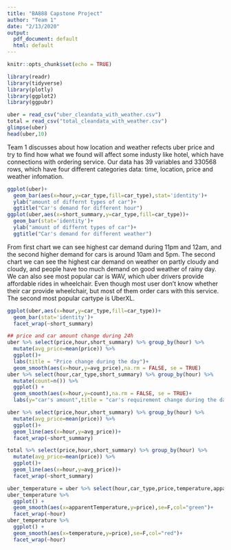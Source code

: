 ```yaml
---
title: "BA888 Capstone Project"
author: "Team 1"
date: "2/13/2020"
output:
  pdf_document: default
  html: default
---
```


```r
knitr::opts_chunk$set(echo = TRUE)
```

```r
library(readr)
library(tidyverse)
library(plotly)
library(ggplot2)
library(ggpubr)
```

```r
uber = read_csv("uber_cleandata_with_weather.csv")
total = read_csv("total_cleandata_with_weather.csv")
glimpse(uber)
head(uber,10)
```

Team 1 discusses about how location and weather refects uber price and try to find how what we found will affect some industy like hotel, which have connections with ordering service. Our data has 39 variables and 330568 rows, which have four different categories data: time, location, price and weather infomation. 
```r
ggplot(uber)+
  geom_bar(aes(x=hour,y=car_type,fill=car_type),stat='identity')+
  ylab("amount of differnt types of car")+
  ggtitle("Car's demand for different hour")
ggplot(uber,aes(x=short_summary,y=car_type,fill=car_type))+
  geom_bar(stat='identity')+
  ylab("amount of differnt types of car")+
  ggtitle("Car's demand for different weather")
```
From first chart we can see highest car demand during 11pm and 12am, and the second higher demand for cars is around 10am and 5pm. The second chart we can see the highest car demand on weather on partly cloudy and cloudy, and people have too much demand on good weather of rainy day. We can also see most popular car is WAV, which uber drivers provide affordable rides in wheelchair. Even though most user don't know whether their car provide wheelchair, but most of them order cars with this service. The second most popular cartype is UberXL. 

```r
ggplot(uber,aes(x=hour,y=car_type,fill=car_type))+
  geom_bar(stat='identity')+
  facet_wrap(~short_summary)
```

```r
## price and car amount change during 24h
uber %>% select(price,hour,short_summary) %>% group_by(hour) %>% 
  mutate(avg_price=mean(price)) %>% 
  ggplot()+ 
  labs(title = "Price change during the day")+
  geom_smooth(aes(x=hour,y=avg_price),na.rm = FALSE, se = TRUE)
uber %>% select(hour,car_type,short_summary) %>% group_by(hour) %>% 
  mutate(count=n()) %>% 
  ggplot() + 
  geom_smooth(aes(x=hour,y=count),na.rm = FALSE, se = TRUE)+
  labs(y="car's amount",title = "car's requirement change during the day")
```


```r
uber %>% select(price,hour,short_summary) %>% group_by(hour) %>% 
  mutate(avg_price=mean(price)) %>% 
  ggplot()+
  geom_line(aes(x=hour,y=avg_price))+
  facet_wrap(~short_summary)
```


```r
total %>% select(price,hour,short_summary) %>% group_by(hour) %>% 
  mutate(avg_price=mean(price)) %>% 
  ggplot()+
  geom_line(aes(x=hour,y=avg_price))+
  facet_wrap(~short_summary)
```

```r
uber_temperature = uber %>% select(hour,car_type,price,temperature,apparentTemperature,temperatureHigh,temperatureLow,apparentTemperatureHigh,apparentTemperatureLow)
uber_temperature %>% 
  ggplot() + 
  geom_smooth(aes(x=apparentTemperature,y=price),se=F,col="green")+
  facet_wrap(~hour)
uber_temperature %>% 
  ggplot() + 
  geom_smooth(aes(x=temperature,y=price),se=F,col="red")+
  facet_wrap(~hour)
```


